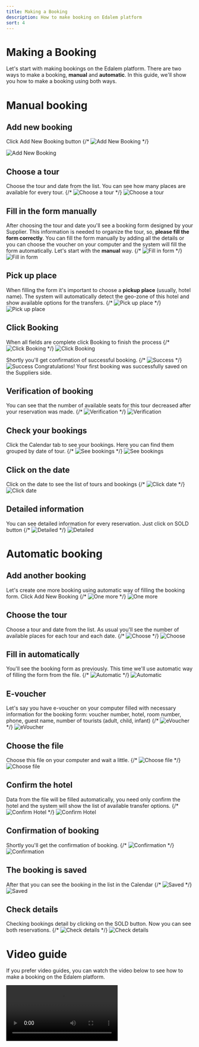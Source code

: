 ```yaml
---
title: Making a Booking
description: How to make booking on Edalem platform
sort: 4
---
```


# Making a Booking
Let's start with making bookings on the Edalem platform.
There are two ways to make a booking, **manual** and **automatic**.
In this guide, we'll show you how to make a booking using both ways.

# Manual booking

<Timeline>

## Add new booking
Click Add New Booking button
{/* ![Add New Booking](/making-booking/newBooking.png) */}

<Image src="/making-booking/newBooking.png" alt="Add New Booking" width={800} height={600} />

## Choose a tour
Choose the tour and date from the list. You can see how many places are available for every tour.
{/* ![Choose a tour](/making-booking/chooseBooking.png) */}
<Image src="/making-booking/chooseBooking.png" alt="Choose a tour" width={800} height={600} />

## Fill in the form manually
After choosing the tour and date you'll see a booking form designed by your Supplier. 
This information is needed to organize the tour, so, **please fill the form correctly**.
You can fill the form manually by adding all the details or you can choose the voucher on your computer and the system will fill the form automatically.
Let's start with the **manual** way.
{/* ![Fill in form](/making-booking/fillInForm.png) */}
<Image src="/making-booking/fillInForm.png" alt="Fill in form" width={800} height={600} />

## Pick up place
When filling the form it's important to choose a **pickup place** (usually, hotel name). 
The system will automatically detect the geo-zone of this hotel and show available options for the transfers.
{/* ![Pick up place](/making-booking/pickUp.png) */}
<Image src="/making-booking/pickUp.png" alt="Pick up place" width={800} height={600} />

## Click Booking
When all fields are complete click Booking to finish the process 
{/* ![Click Booking](/making-booking/clickBooking.png) */}
<Image src="/making-booking/clickBooking.png" alt="Click Booking" width={800} height={600} />

Shortly you'll get confirmation of successful booking.
{/* ![Success](/making-booking/success.png) */}
<Image src="/making-booking/success.png" alt="Success" width={800} height={600} />
Congratulations! Your first booking was successfully saved on the Suppliers side. 

## Verification of booking
You can see that the number of available seats for this tour decreased after your reservation was made. 
{/* ![Verification](/making-booking/verification.png) */}
<Image src="/making-booking/verification.png" alt="Verification" width={800} height={600} />

## Check your bookings
Click the Calendar tab to see your bookings. Here you can find them grouped by date of tour. 
{/* ![See bookings](/making-booking/seeBookings.png) */}
<Image src="/making-booking/seeBookings.png" alt="See bookings" width={800} height={600} />

## Click on the date
Click on the date to see the list of tours and bookings
{/* ![Click date](/making-booking/clickDate.png) */}
<Image src="/making-booking/clickDate.png" alt="Click date" width={800} height={600} />

## Detailed information
You can see detailed information for every reservation. Just click on SOLD button
{/* ![Detailed](/making-booking/detailed.png) */}
<Image src="/making-booking/detailed.png" alt="Detailed" width={800} height={600} />
</Timeline>

# Automatic booking

<Timeline>

## Add another booking
Let's create one more booking using automatic way of filling the booking form. Click Add New Booking
{/* ![One more](/making-booking/oneMore.png) */}
<Image src="/making-booking/oneMore.png" alt="One more" width={800} height={600} />

## Choose the tour
Choose a tour and date from the list. As usual you'll see the number of available places for each tour and each date.
{/* ![Choose](/making-booking/choose.png) */}
<Image src="/making-booking/choose.png" alt="Choose" width={800} height={600} />

## Fill in automatically
You'll see the booking form as previously. This time we'll use automatic way of filling the form from the file.
{/* ![Automatic](/making-booking/automatically.png) */}
<Image src="/making-booking/automatically.png" alt="Automatic" width={800} height={600} />

## E-voucher
Let's say you have e-voucher on your computer filled with necessary information for the booking form: voucher number, hotel, room number, phone, guest name, number of tourists (adult, child, infant)
{/* ![eVoucher](/making-booking/eVoucher.png) */}
<Image src="/making-booking/eVoucher.png" alt="eVoucher" width={800} height={600} />

## Choose the file
Choose this file on your computer and wait a little.
{/* ![Choose file](/making-booking/chooseFile.png) */}
<Image src="/making-booking/chooseFile.png" alt="Choose file" width={800} height={600} />

## Confirm the hotel
Data from the file will be filled automatically, you need only confirm the hotel and the system will show the list of available transfer options.
{/* ![Confirm Hotel](/making-booking/confirmHotel.png) */}
<Image src="/making-booking/confirmHotel.png" alt="Confirm Hotel" width={800} height={600} />

## Confirmation of booking
Shortly you'll get the confirmation of booking.
{/* ![Confirmation](/making-booking/success2.png) */}
<Image src="/making-booking/success2.png" alt="Confirmation" width={800} height={600} />

## The booking is saved
After that you can see the booking in the list in the Calendar
{/* ![Saved](/making-booking/saved.png) */}
<Image src="/making-booking/saved.png" alt="Saved" width={800} height={600} />

## Check details
Checking bookings detail by clicking on the SOLD button. Now you can see both reservations.
{/* ![Check details](/making-booking/checkDetails.png) */}
<Image src="/making-booking/checkDetails.png" alt="Check details" width={800} height={600} />


</Timeline>

# Video guide

If you prefer video guides, you can watch the video below to see how to make a booking on the Edalem platform.

<Video src='/making-booking/booking.mp4' controls={true} type="mp4" title="Video guide on how to make a booking on the Edalem platform." />
